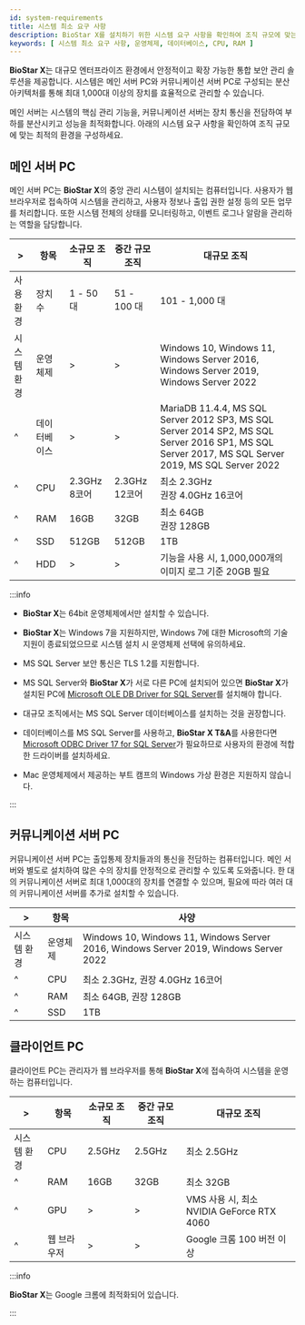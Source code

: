 ```yaml
---
id: system-requirements
title: 시스템 최소 요구 사항
description: BioStar X를 설치하기 위한 시스템 요구 사항을 확인하여 조직 규모에 맞는 최적의 환경을 구성하세요.
keywords: [ 시스템 최소 요구 사항, 운영체제, 데이터베이스, CPU, RAM ]
---
```


**BioStar X**는 대규모 엔터프라이즈 환경에서 안정적이고 확장 가능한 통합 보안 관리 솔루션을 제공합니다. 시스템은 메인 서버 PC와 커뮤니케이션 서버 PC로 구성되는 분산 아키텍처를 통해 최대 1,000대 이상의 장치를 효율적으로 관리할 수 있습니다.

메인 서버는 시스템의 핵심 관리 기능을, 커뮤니케이션 서버는 장치 통신을 전담하여 부하를 분산시키고 성능을 최적화합니다. 아래의 시스템 요구 사항을 확인하여 조직 규모에 맞는 최적의 환경을 구성하세요.


## 메인 서버 PC

메인 서버 PC는 **BioStar X**의 중앙 관리 시스템이 설치되는 컴퓨터입니다. 사용자가 웹 브라우저로 접속하여 시스템을 관리하고, 사용자 정보나 출입 권한 설정 등의 모든 업무를 처리합니다. 또한 시스템 전체의 상태를 모니터링하고, 이벤트 로그나 알람을 관리하는 역할을 담당합니다.

<div className='overflow-x col5--15-10-25'>

| \> | 항목 | 소규모 조직 | 중간 규모 조직 | 대규모 조직 |
| -- | -- | -- | -- | -- |
| 사용 환경 | 장치 수 | 1 - 50 대 | 51 - 100 대 | 101 - 1,000 대 |
| 시스템 환경 | 운영체제 | \> | \> | Windows 10, Windows 11, Windows Server 2016, Windows Server 2019, Windows Server 2022 |
| ^ | 데이터베이스 | \> | \> | MariaDB 11.4.4, MS SQL Server 2012 SP3, MS SQL Server 2014 SP2, MS SQL Server 2016 SP1, MS SQL Server 2017, MS SQL Server 2019, MS SQL Server 2022 |
| ^ | CPU | 2.3GHz 8코어 | 2.3GHz 12코어 | 최소 2.3GHz<br/>권장 4.0GHz 16코어 |
| ^ | RAM | 16GB | 32GB | 최소 64GB<br/>권장 128GB |
| ^ | SSD | 512GB | 512GB | 1TB |
| ^ | HDD | \> | \> | <Cmd sid='common.imageLog' product='2' /> 기능을 사용 시, 1,000,000개의 이미지 로그 기준 20GB 필요 |

</div>

:::info

* **BioStar X**는 64bit 운영체제에서만 설치할 수 있습니다.

* **BioStar X**는 Windows 7을 지원하지만, Windows 7에 대한 Microsoft의 기술 지원이 종료되었으므로 시스템 설치 시 운영체제 선택에 유의하세요.

* MS SQL Server 보안 통신은 TLS 1.2를 지원합니다.

* MS SQL Server와 **BioStar X**가 서로 다른 PC에 설치되어 있으면 **BioStar X**가 설치된 PC에 [Microsoft OLE DB Driver for SQL Server](https://learn.microsoft.com/sql/connect/oledb/download-oledb-driver-for-sql-server)를 설치해야 합니다.

* 대규모 조직에서는 MS SQL Server 데이터베이스를 설치하는 것을 권장합니다.

* 데이터베이스를 MS SQL Server를 사용하고, **BioStar X T&A**를 사용한다면 [Microsoft ODBC Driver 17 for SQL Server](https://learn.microsoft.com/ko-kr/sql/connect/odbc/download-odbc-driver-for-sql-server?view=sql-server-ver16#version-17)가 필요하므로 사용자의 환경에 적합한 드라이버를 설치하세요.

* Mac 운영체제에서 제공하는 부트 캠프의 Windows 가상 환경은 지원하지 않습니다.

:::

## 커뮤니케이션 서버 PC

커뮤니케이션 서버 PC는 출입통제 장치들과의 통신을 전담하는 컴퓨터입니다. 메인 서버와 별도로 설치하여 많은 수의 장치를 안정적으로 관리할 수 있도록 도와줍니다. 한 대의 커뮤니케이션 서버로 최대 1,000대의 장치를 연결할 수 있으며, 필요에 따라 여러 대의 커뮤니케이션 서버를 추가로 설치할 수 있습니다.

<div className='overflow-x'>

| \> | 항목 | 사양 |
| -- | -- | -- |
| 시스템 환경 | 운영체제 | Windows 10, Windows 11, Windows Server 2016, Windows Server 2019, Windows Server 2022 |
| ^ | CPU | 최소 2.3GHz, 권장 4.0GHz 16코어 |
| ^ | RAM | 최소 64GB, 권장 128GB |
| ^ | SSD | 1TB |

</div>


## 클라이언트 PC

클라이언트 PC는 관리자가 웹 브라우저를 통해 **BioStar X**에 접속하여 시스템을 운영하는 컴퓨터입니다.

<div className='overflow-x'>

| \> | 항목 | 소규모 조직 | 중간 규모 조직 | 대규모 조직 |
| -- | -- | -- | -- | -- |
| 시스템 환경 | CPU | 2.5GHz | 2.5GHz | 최소 2.5GHz |
| ^ | RAM | 16GB | 32GB | 최소 32GB |
| ^ | GPU | \> | \> | VMS 사용 시, 최소 NVIDIA GeForce RTX 4060 |
| ^ | 웹 브라우저 | \> | \> | Google 크롬 100 버전 이상 |

</div>

:::info

**BioStar X**는 Google 크롬에 최적화되어 있습니다.

:::